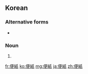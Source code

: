 ==Korean==
{{ko-hanjatab}}

===Alternative forms===
* {{l|ko|片紙}}

===Noun===
{{ko-noun|hj|hangeul=편지}}

# {{hanja form of|편지|(postal) [[letter]]}}

[[fr:便紙]]
[[ko:便紙]]
[[mg:便紙]]
[[ja:便紙]]
[[zh:便紙]]